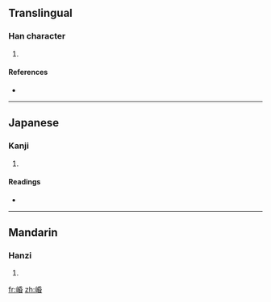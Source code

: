 ==Translingual==

===Han character===
{{Han char|rn=46|rad=山|as=08|sn=11|four=2276<sub>4</sub>|canj=山竹心日 (UHPA)}}

# {{defn|Han|sort=山08}}

====References====
* {{Han ref|kx=0313.200|dkj=08170|dj=0614.160|hdz=10782.030|uh=5D0F|ud=23823|bh=D4FE|bd=54526}}

----

==Japanese==

===Kanji===
{{ja-kanji|grade=|rs=山08}}

# {{defn|Japanese|sort=山08}}

====Readings====
* {{ja-readings|on=[[びん]] (bin)|kun=}}

----

==Mandarin==

===Hanzi===
{{cmn-hanzi|pin=[[mín]] ([[min2]])|wg=min<sup>2</sup>}}

# {{defn|Mandarin|sort=山08}}

[[fr:崏]]
[[zh:崏]]